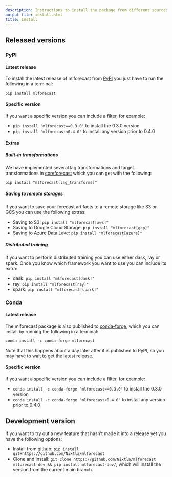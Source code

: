 ```yaml
---
description: Instructions to install the package from different sources.
output-file: install.html
title: Install
---
```



## Released versions

### PyPI

#### Latest release

To install the latest release of mlforecast from
[PyPI](https://pypi.org/project/mlforecast/) you just have to run the
following in a terminal:

`pip install mlforecast`

#### Specific version

If you want a specific version you can include a filter, for example:

-   `pip install "mlforecast==0.3.0"` to install the 0.3.0 version
-   `pip install "mlforecast<0.4.0"` to install any version prior to
    0.4.0

#### Extras

##### Built-in transformations

We have implemented several lag transformations and target
transformations in
[coreforecast](https://github.com/Nixtla/coreforecast) which you can get
with the following:

`pip install "mlforecast[lag_transforms]"`

##### Saving to remote storages

If you want to save your forecast artifacts to a remote storage like S3
or GCS you can use the following extras:

-   Saving to S3: `pip install "mlforecast[aws]"`
-   Saving to Google Cloud Storage: `pip install "mlforecast[gcp]"`
-   Saving to Azure Data Lake: `pip install "mlforecast[azure]"`

##### Distributed training

If you want to perform distributed training you can use either dask, ray
or spark. Once you know which framework you want to use you can include
its extra:

-   dask: `pip install "mlforecast[dask]"`
-   ray: `pip install "mlforecast[ray]"`
-   spark: `pip install "mlforecast[spark]"`

### Conda

#### Latest release

The mlforecast package is also published to
[conda-forge](https://anaconda.org/conda-forge/mlforecast), which you
can install by running the following in a terminal:

`conda install -c conda-forge mlforecast`

Note that this happens about a day later after it is published to PyPI,
so you may have to wait to get the latest release.

#### Specific version

If you want a specific version you can include a filter, for example:

-   `conda install -c conda-forge "mlforecast==0.3.0"` to install the
    0.3.0 version
-   `conda install -c conda-forge "mlforecast<0.4.0"` to install any
    version prior to 0.4.0

## Development version

If you want to try out a new feature that hasn’t made it into a release
yet you have the following options:

-   Install from github:
    `pip install git+https://github.com/Nixtla/mlforecast`
-   Clone and install:
    `git clone https://github.com/Nixtla/mlforecast mlforecast-dev && pip install mlforecast-dev/`,
    which will install the version from the current main branch.

